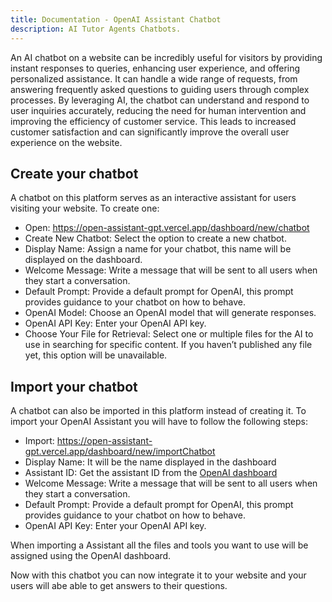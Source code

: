 ```yaml
---
title: Documentation - OpenAI Assistant Chatbot
description: AI Tutor Agents Chatbots.
---
```


An AI chatbot on a website can be incredibly useful for visitors by providing instant responses to queries, enhancing user experience, and offering personalized assistance. It can handle a wide range of requests, from answering frequently asked questions to guiding users through complex processes. By leveraging AI, the chatbot can understand and respond to user inquiries accurately, reducing the need for human intervention and improving the efficiency of customer service. This leads to increased customer satisfaction and can significantly improve the overall user experience on the website.


## Create your chatbot

A chatbot on this platform serves as an interactive assistant for users visiting your website. To create one:

 - Open: https://open-assistant-gpt.vercel.app/dashboard/new/chatbot
 - Create New Chatbot: Select the option to create a new chatbot.
 - Display Name: Assign a name for your chatbot, this name will be displayed on the dashboard.
 - Welcome Message: Write a message that will be sent to all users when they start a conversation.
 - Default Prompt: Provide a default prompt for OpenAI, this prompt provides guidance to your chatbot on how to behave.
 - OpenAI Model: Choose an OpenAI model that will generate responses.
 - OpenAI API Key: Enter your OpenAI API key.
 - Choose Your File for Retrieval: Select one or multiple files for the AI to use in searching for specific content. If you haven’t published any file yet, this option will be unavailable.

## Import your chatbot

A chatbot can also be imported in this platform instead of creating it. To import your OpenAI Assistant you will have to follow the following steps:
 - Import: https://open-assistant-gpt.vercel.app/dashboard/new/importChatbot
 - Display Name: It will be the name displayed in the dashboard
 - Assistant ID: Get the assistant ID from the [OpenAI dashboard](https://platform.openai.com/assistants)
 - Welcome Message: Write a message that will be sent to all users when they start a conversation.
 - Default Prompt: Provide a default prompt for OpenAI, this prompt provides guidance to your chatbot on how to behave.
 - OpenAI API Key: Enter your OpenAI API key.

When importing a Assistant all the files and tools you want to use will be assigned using the OpenAI dashboard.


Now with this chatbot you can now integrate it to your website and your users will abe able to get answers to their questions.